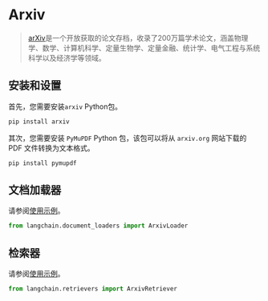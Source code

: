 # Arxiv

>[arXiv](https://arxiv.org/)是一个开放获取的论文存档，收录了200万篇学术论文，涵盖物理学、数学、计算机科学、定量生物学、定量金融、统计学、电气工程与系统科学以及经济学等领域。


## 安装和设置

首先，您需要安装`arxiv` Python包。

```bash
pip install arxiv
```

其次，您需要安装 `PyMuPDF` Python 包，该包可以将从 `arxiv.org` 网站下载的 PDF 文件转换为文本格式。

```bash
pip install pymupdf
```

## 文档加载器

请参阅[使用示例](/docs/modules/data_connection/document_loaders/integrations/arxiv.html)。

```python
from langchain.document_loaders import ArxivLoader
```

## 检索器

请参阅[使用示例](/docs/modules/data_connection/retrievers/integrations/arxiv.html)。

```python
from langchain.retrievers import ArxivRetriever
```
